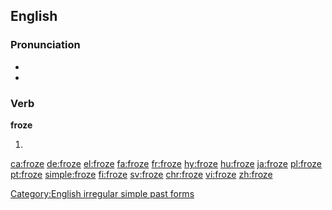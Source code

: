 ==English==

===Pronunciation===
* {{IPA|/ˈfɹəʊz/}}
* {{rhymes|əʊz}}

===Verb===
'''froze'''

# {{en-simple past of|freeze}}

[[Category:English irregular simple past forms]]

[[ca:froze]]
[[de:froze]]
[[el:froze]]
[[fa:froze]]
[[fr:froze]]
[[hy:froze]]
[[hu:froze]]
[[ja:froze]]
[[pl:froze]]
[[pt:froze]]
[[simple:froze]]
[[fi:froze]]
[[sv:froze]]
[[chr:froze]]
[[vi:froze]]
[[zh:froze]]